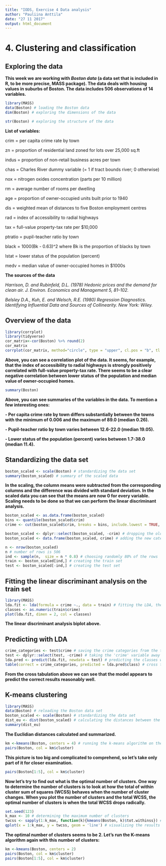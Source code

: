 ```yaml
---
title: "IODS, Exercise 4 Data analysis"
author: "Pauliina Anttila"
date: "27 11 2017"
output: html_document
---
```


# 4. Clustering and classification

## Exploring the data

**This week we are working with *Boston data* (a data set that is included in R, to be more precise, MASS package). The data deals with housing values in suburbs of Boston. The data includes 506 observations of 14 variables.**

```r
library(MASS)
data(Boston) # loading the Boston data
dim(Boston) # exploring the dimensions of the data
```

```r
str(Boston) # exploring the structure of the data
```

**List of variables:**

crim = per capita crime rate by town

zn = proportion of residential land zoned for lots over 25,000 sq.ft

indus = proportion of non-retail business acres per town

chas = Charles River dummy variable (= 1 if tract bounds river; 0 otherwise)

nox = nitrogen oxides concentration (parts per 10 million)

rm = average number of rooms per dwelling

age = proportion of owner-occupied units built prior to 1940

dis = weighted mean of distances to five Boston employment centres

rad = index of accessibility to radial highways

tax = full-value property-tax rate per \$10,000

ptratio = pupil-teacher ratio by town

black = 1000(Bk - 0.63)^2 where Bk is the proportion of blacks by town

lstat = lower status of the population (percent)

medv = median value of owner-occupied homes in \$1000s


**The sources of the data**

*Harrison, D. and Rubinfeld, D.L. (1978) Hedonic prices and the demand for clean air. J. Environ. Economics and Management 5, 81–102.*

*Belsley D.A., Kuh, E. and Welsch, R.E. (1980) Regression Diagnostics. Identifying Influential Data and Sources of Collinearity. New York: Wiley.*

## Overview of the data

```r
library(corrplot)
library(tidyverse)
cor_matrix<-cor(Boston) %>% round(2)
cor_matrix
corrplot(cor_matrix, method="circle", type = "upper", cl.pos = "b", tl.pos = "d", tl.cex = 0.6)
```

**Above, you can see a correlation plot of the data. It seems, for example, that the index of accessibility to radial highways is strongly positively correlated with full-value property-tax rate. There seems to be a clear negative correlation between lower status of the population and median value of owner-occupied homes.**

```r
summary(Boston)
```

**Above, you can see summaries of the variables in the data. To mention a few interesting ones:**

**- Per capita crime rate by town differs substantially between the towns with the minimum of 0.006 and the maximum of 89.0 (median 0.26).**

**- Pupil-teacher ratio by town varies between 12.6-22.0 (median 19.05).**

**- Lower status of the population (percent) varies between 1.7-38.0 (median 11.4).**

## Standardizing the data set

```r
boston_scaled <- scale(Boston) # standardizing the data set
summary(boston_scaled) # summary of the scaled data
```

**In the scaling, the column means were subtracted from the corresponding columns and the difference was divided with standard deviation. In the scaled data you can see that the means are now 0 for every variable. Scaling needs to be done so that we can perform the linear discriminant analysis.**

```r
boston_scaled <- as.data.frame(boston_scaled)
bins <- quantile(boston_scaled$crim)
crime <- cut(boston_scaled$crim, breaks = bins, include.lowest = TRUE, label = c("low","med_low","med_high","high")) # creating a categorical variable crime with 4 categories (low, med_low, med_high and high)

boston_scaled <- dplyr::select(boston_scaled, -crim) # dropping the old 'crim' variable from the scaled data
boston_scaled <- data.frame(boston_scaled, crime) # adding the new categorical value to scaled data

n <- nrow(boston_scaled)
n # number of rows is 506
ind <- sample(n,  size = n * 0.8) # choosing randomly 80% of the rows
train <- boston_scaled[ind,] # creating the train set
test <- boston_scaled[-ind,] # creating the test set
```

## Fitting the linear discriminant analysis on the train set

```r
library(MASS)
lda.fit <- lda(formula = crime ~., data = train) # fitting the LDA, the categorical crime rate as the target variable and all the other variables in the dataset as predictor values
classes <- as.numeric(train$crime)
plot(lda.fit, dimen = 2, col = classes)
```

**The linear discriminant analysis biplot above.**

## Predicting with LDA

```r
crime_categories <- test$crime # saving the crime categories from the test set
test <- dplyr::select(test, -crime) # taking the 'crime' variable away from the test set
lda.pred <- predict(lda.fit, newdata = test) # predicting the classes with the LDA model on the test data
table(correct = crime_categories, predicted = lda.pred$class) # cross tabulating the results of prediction with the crime categories from the test set
```

**From the cross tabulation above we can see that the model appears to predict the correct results reasonably well.**

## K-means clustering

```r
library(MASS)
data(Boston) # reloading the Boston data set
boston_scaled <- scale(Boston) # standardizing the data set
dist_eu <- dist(boston_scaled) # calculating the distances between the observations
summary(dist_eu)
```

**The Euclidian distances calculated and summarized.**

```r
km <-kmeans(Boston, centers = 4) # running the k-means algorithm on the dataset, 4 was chosen to be the number of clusters
pairs(Boston, col = km$cluster)
```

**This picture is too big and complicated to comprehend, so let's take only part of it for closer examination.**

```r
pairs(Boston[1:5], col = km$cluster)
```

**Now let's try to find out what is the optimal number of clusters. One way to determine the number of clusters is to look at how the total of within cluster sum of squares (WCSS) behaves when the number of cluster changes. When you plot the number of clusters and the total WCSS, the optimal number of clusters is when the total WCSS drops radically.**

```r
set.seed(123)
k_max <- 10 # determining the maximum number of clusters
twcss <- sapply(1:k_max, function(k){kmeans(Boston, k)$tot.withinss}) # calculating the total within sum of squares
qplot(x = 1:k_max, y = twcss, geom = 'line') # visualizing the results
```

**The optimal number of clusters seems to be 2. Let's run the K-means algorithm again with this number of clusters:**

```r
km <-kmeans(Boston, centers = 2)
pairs(Boston, col = km$cluster)
pairs(Boston[1:5], col = km$cluster)
```
